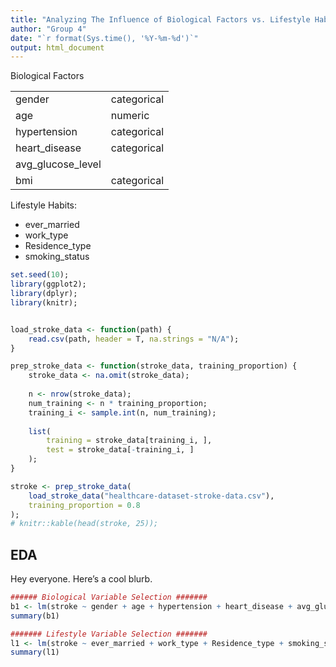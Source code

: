 ```yaml
---
title: "Analyzing The Influence of Biological Factors vs. Lifestyle Habits on Stroke Victims"
author: "Group 4"
date: "`r format(Sys.time(), '%Y-%m-%d')`"
output: html_document
---
```


Biological Factors

| | |
| --- | --- |
| gender | categorical |
| age | numeric |
| hypertension | categorical |
| heart_disease | categorical |
| avg_glucose_level |
| bmi | categorical |


Lifestyle Habits:

- ever_married
- work_type
- Residence_type
- smoking_status 

```r
set.seed(10);
library(ggplot2);
library(dplyr);
library(knitr);


load_stroke_data <- function(path) {
    read.csv(path, header = T, na.strings = "N/A");
}

prep_stroke_data <- function(stroke_data, training_proportion) {
    stroke_data <- na.omit(stroke_data);
    
    n <- nrow(stroke_data);
    num_training <- n * training_proportion;
    training_i <- sample.int(n, num_training);
    
    list(
        training = stroke_data[training_i, ],
        test = stroke_data[-training_i, ]
    );
}

stroke <- prep_stroke_data(
    load_stroke_data("healthcare-dataset-stroke-data.csv"),
    training_proportion = 0.8
);
# knitr::kable(head(stroke, 25));
```


## EDA
Hey everyone. Here's a cool blurb.
```r
###### Biological Variable Selection #######
b1 <- lm(stroke ~ gender + age + hypertension + heart_disease + avg_glucose_level + bmi, data = stroke$training)
summary(b1)

####### Lifestyle Variable Selection #######
l1 <- lm(stroke ~ ever_married + work_type + Residence_type + smoking_status, data = stroke$training)
summary(l1)
```


